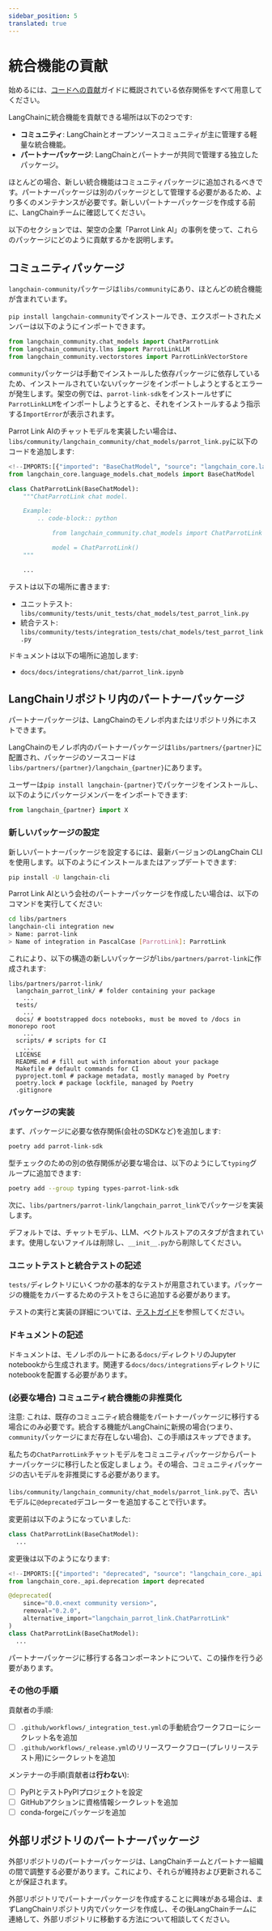 ```yaml
---
sidebar_position: 5
translated: true
---
```


# 統合機能の貢献

始めるには、[コードへの貢献](/docs/contributing/code/)ガイドに概説されている依存関係をすべて用意してください。

LangChainに統合機能を貢献できる場所は以下の2つです:

- **コミュニティ**: LangChainとオープンソースコミュニティが主に管理する軽量な統合機能。
- **パートナーパッケージ**: LangChainとパートナーが共同で管理する独立したパッケージ。

ほとんどの場合、新しい統合機能はコミュニティパッケージに追加されるべきです。パートナーパッケージは別のパッケージとして管理する必要があるため、より多くのメンテナンスが必要です。新しいパートナーパッケージを作成する前に、LangChainチームに確認してください。

以下のセクションでは、架空の企業「Parrot Link AI」の事例を使って、これらのパッケージにどのように貢献するかを説明します。

## コミュニティパッケージ

`langchain-community`パッケージは`libs/community`にあり、ほとんどの統合機能が含まれています。

`pip install langchain-community`でインストールでき、エクスポートされたメンバーは以下のようにインポートできます。

```python
from langchain_community.chat_models import ChatParrotLink
from langchain_community.llms import ParrotLinkLLM
from langchain_community.vectorstores import ParrotLinkVectorStore
```

`community`パッケージは手動でインストールした依存パッケージに依存しているため、インストールされていないパッケージをインポートしようとするとエラーが発生します。架空の例では、`parrot-link-sdk`をインストールせずに`ParrotLinkLLM`をインポートしようとすると、それをインストールするよう指示する`ImportError`が表示されます。

Parrot Link AIのチャットモデルを実装したい場合は、`libs/community/langchain_community/chat_models/parrot_link.py`に以下のコードを追加します:

```python
<!--IMPORTS:[{"imported": "BaseChatModel", "source": "langchain_core.language_models.chat_models", "docs": "https://api.python.langchain.com/en/latest/language_models/langchain_core.language_models.chat_models.BaseChatModel.html", "title": "Contribute Integrations"}]-->
from langchain_core.language_models.chat_models import BaseChatModel

class ChatParrotLink(BaseChatModel):
    """ChatParrotLink chat model.

    Example:
        .. code-block:: python

            from langchain_community.chat_models import ChatParrotLink

            model = ChatParrotLink()
    """

    ...
```

テストは以下の場所に書きます:

- ユニットテスト: `libs/community/tests/unit_tests/chat_models/test_parrot_link.py`
- 統合テスト: `libs/community/tests/integration_tests/chat_models/test_parrot_link.py`

ドキュメントは以下の場所に追加します:

- `docs/docs/integrations/chat/parrot_link.ipynb`

## LangChainリポジトリ内のパートナーパッケージ

パートナーパッケージは、LangChainのモノレポ内またはリポジトリ外にホストできます。

LangChainのモノレポ内のパートナーパッケージは`libs/partners/{partner}`に配置され、パッケージのソースコードは`libs/partners/{partner}/langchain_{partner}`にあります。

ユーザーは`pip install langchain-{partner}`でパッケージをインストールし、以下のようにパッケージメンバーをインポートできます:

```python
from langchain_{partner} import X
```

### 新しいパッケージの設定

新しいパートナーパッケージを設定するには、最新バージョンのLangChain CLIを使用します。以下のようにインストールまたはアップデートできます:

```bash
pip install -U langchain-cli
```

Parrot Link AIという会社のパートナーパッケージを作成したい場合は、以下のコマンドを実行してください:

```bash
cd libs/partners
langchain-cli integration new
> Name: parrot-link
> Name of integration in PascalCase [ParrotLink]: ParrotLink
```

これにより、以下の構造の新しいパッケージが`libs/partners/parrot-link`に作成されます:

```text
libs/partners/parrot-link/
  langchain_parrot_link/ # folder containing your package
    ...
  tests/
    ...
  docs/ # bootstrapped docs notebooks, must be moved to /docs in monorepo root
    ...
  scripts/ # scripts for CI
    ...
  LICENSE
  README.md # fill out with information about your package
  Makefile # default commands for CI
  pyproject.toml # package metadata, mostly managed by Poetry
  poetry.lock # package lockfile, managed by Poetry
  .gitignore
```

### パッケージの実装

まず、パッケージに必要な依存関係(会社のSDKなど)を追加します:

```bash
poetry add parrot-link-sdk
```

型チェックのための別の依存関係が必要な場合は、以下のようにして`typing`グループに追加できます:

```bash
poetry add --group typing types-parrot-link-sdk
```

次に、`libs/partners/parrot-link/langchain_parrot_link`でパッケージを実装します。

デフォルトでは、チャットモデル、LLM、ベクトルストアのスタブが含まれています。使用しないファイルは削除し、`__init__.py`から削除してください。

### ユニットテストと統合テストの記述

`tests/`ディレクトリにいくつかの基本的なテストが用意されています。パッケージの機能をカバーするためのテストをさらに追加する必要があります。

テストの実行と実装の詳細については、[テストガイド](/docs/contributing/testing/)を参照してください。

### ドキュメントの記述

ドキュメントは、モノレポのルートにある`docs/`ディレクトリのJupyter notebookから生成されます。関連する`docs/docs/integrations`ディレクトリにnotebookを配置する必要があります。

### (必要な場合) コミュニティ統合機能の非推奨化

注意: これは、既存のコミュニティ統合機能をパートナーパッケージに移行する場合にのみ必要です。統合する機能がLangChainに新規の場合(つまり、`community`パッケージにまだ存在しない場合)、この手順はスキップできます。

私たちの`ChatParrotLink`チャットモデルをコミュニティパッケージからパートナーパッケージに移行したと仮定しましょう。その場合、コミュニティパッケージの古いモデルを非推奨にする必要があります。

`libs/community/langchain_community/chat_models/parrot_link.py`で、古いモデルに`@deprecated`デコレーターを追加することで行います。

変更前は以下のようになっていました:

```python
class ChatParrotLink(BaseChatModel):
  ...
```

変更後は以下のようになります:

```python
<!--IMPORTS:[{"imported": "deprecated", "source": "langchain_core._api.deprecation", "docs": "https://api.python.langchain.com/en/latest/_api/langchain_core._api.deprecation.deprecated.html", "title": "Contribute Integrations"}]-->
from langchain_core._api.deprecation import deprecated

@deprecated(
    since="0.0.<next community version>",
    removal="0.2.0",
    alternative_import="langchain_parrot_link.ChatParrotLink"
)
class ChatParrotLink(BaseChatModel):
  ...
```

パートナーパッケージに移行する各コンポーネントについて、この操作を行う必要があります。

### その他の手順

貢献者の手順:

- [ ] `.github/workflows/_integration_test.yml`の手動統合ワークフローにシークレット名を追加
- [ ] `.github/workflows/_release.yml`のリリースワークフロー(プレリリーステスト用)にシークレットを追加

メンテナーの手順(貢献者は**行わない**):

- [ ] PyPIとテストPyPIプロジェクトを設定
- [ ] GitHubアクションに資格情報シークレットを追加
- [ ] conda-forgeにパッケージを追加

## 外部リポジトリのパートナーパッケージ

外部リポジトリのパートナーパッケージは、LangChainチームとパートナー組織の間で調整する必要があります。これにより、それらが維持および更新されることが保証されます。

外部リポジトリでパートナーパッケージを作成することに興味がある場合は、まずLangChainリポジトリ内でパッケージを作成し、その後LangChainチームに連絡して、外部リポジトリに移動する方法について相談してください。
